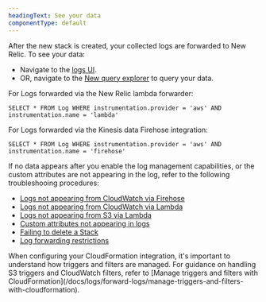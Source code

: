 ```yaml
---
headingText: See your data
componentType: default
---
```


After the new stack is created, your collected logs are forwarded to New Relic. To see your data:

* Navigate to the [logs UI](https://one.newrelic.com/launcher/logger.log-launcher).
* OR, navigate to the [New query explorer](/docs/chart-builder/use-chart-builder/choose-data/use-advanced-nrql-mode-specify-data) to query your data.

For Logs forwarded via the New Relic lambda forwarder:
   ```
   SELECT * FROM Log WHERE instrumentation.provider = 'aws' AND instrumentation.name = 'lambda'
   ```

For Logs forwarded via the Kinesis data Firehose integration:
   ```
   SELECT * FROM Log WHERE instrumentation.provider = 'aws' AND instrumentation.name = 'firehose'
   ```

If no data appears after you enable the log management capabilities, or the custom attributes are not appearing in the log, refer to the following troubleshooing procedures:
* [Logs not appearing from CloudWatch via Firehose](/docs/logs/troubleshooting/aws-log-integration-issues/logs-not-appearing-from-cloudwatch-firehose)
* [Logs not appearing from CloudWatch via Lambda](/docs/logs/troubleshooting/aws-log-integration-issues/logs-not-appearing-from-cloudwatch-lambda)
* [Logs not appearing from S3 via Lambda](/docs/logs/troubleshooting/aws-log-integration-issues/logs-not-appearing-from-s3-lambda)
* [Custom attributes not appearing in logs](/docs/logs/troubleshooting/aws-log-integration-issues/custom-attributes-not-appearing)
* [Failing to delete a Stack](/docs/logs/troubleshooting/aws-log-integration-issues/stack-deletion-fails)
* [Log forwarding restrictions](/docs/logs/troubleshooting/aws-log-integration-issues/log-forwarding-restrictions)

<Callout variant="important">
When configuring your CloudFormation integration, it's important to understand how triggers and filters are managed. For guidance on handling S3 triggers and CloudWatch filters, refer to [Manage triggers and filters with CloudFormation](/docs/logs/forward-logs/manage-triggers-and-filters-with-cloudformation).
</Callout>
